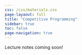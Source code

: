 ```yaml
---
css: /css/materials.css
page-layaout: full
title: "Competitive Programming"
sidebar: true
toc: false
page-navigation: true
---
```


Lecture notes coming soon!
